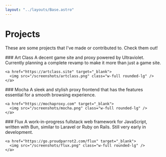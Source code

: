 ```yaml
---
layout: "../layouts/Base.astro"
---
```




# Projects
These are some projects that I've made or contributed to. Check them out!
<div class="grid grid-cols-2 gap-5">
  <div>
    ### Art Class
    A decent game site and proxy powered by Ultraviolet. Currently planning a complete revamp to make it more than just a game site.

    <a href="https://artclass.site" target="_blank">
      <img src="/screenshots/artclass.png" class="w-full rounded-lg" />
    </a>
  </div>

  <div>
    ### Mocha
    A sleek and stylish proxy frontend that has the features essential for a smooth browsing experience.

    <a href="https://mochaproxy.com" target="_blank">
      <img src="/screenshots/mocha.png" class="w-full rounded-lg" />
    </a>
  </div>

  <div>
    ### Flux
    A work-in-progress fullstack web framework for JavaScript, written with Bun, similar to Laravel or Ruby on Rails. Still very early in development.

    <a href="https://go.proudparrot2.com/flux" target="_blank">
      <img src="/screenshots/flux.png" class="w-full rounded-lg" />
    </a>
  </div>
</div>
